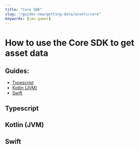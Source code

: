 ```yaml
---
title: "Core SDK"
slug: "/guides-new/getting-data/assets/core"
keywords: [imx-games]
---
```


# How to use the Core SDK to get asset data

## Guides:
* [Typescript](#typescript)
* [Kotlin (JVM)](#kotlin-jvm)
* [Swift](#swift)

## Typescript

## Kotlin (JVM)

## Swift